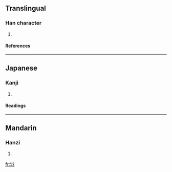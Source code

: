 ==Translingual==
===Han character===
{{Han char|rn=85|rad=水|as=05|sn=8|four=3315<sub>0</sub>|canj=水戈女 (EIV)}}
# {{defn|Han|sort=水05}}
====References====
{{Han ref|kx=0618.040|dkj=17315|dj=1013.020|hdz=31583.050|uh=6CE7|ud=27879|bh=CCF6|bd=52470}}

----
==Japanese==
===Kanji===
{{ja-kanji|grade=|rs=水05}}
# {{defn|Japanese}} 
====Readings====
{{ja-readings|on=[[えつ]] (etsu), [[おち]] (ochi), [[けつ]] (ketsu), [[かち]] (kachi)|kun=}}

----
==Mandarin==
===Hanzi===
{{cmn-hanzi|pin=[[yuè]] (yue4)|wg=yüeh<sup>4</sup>}}
# {{defn|Mandarin}}

[[fr:泧]]